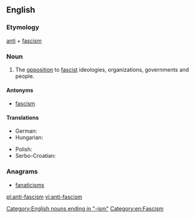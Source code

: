 ==English==

{{wikipedia}}

===Etymology===
[[anti]] + [[fascism]]

===Noun===
{{head|en|noun}}

# The [[opposition]] to [[fascist]] ideologies, organizations, governments and people.

====Antonyms====
* [[fascism]]

====Translations====
{{trans-top|the opposition to fascist ideologies}}
* German: {{t-|de|Antifaschismus|m}}
* Hungarian: {{t-|hu|antifasizmus}}
{{trans-mid}}
* Polish: {{t-|pl|antyfaszyzm}}
* Serbo-Croatian: {{t-|sh|antifašizam|m}}
{{trans-bottom}}

===Anagrams===
* [[fanaticisms#English|fanaticisms]]

[[Category:English nouns ending in "-ism"]]
[[Category:en:Fascism]]

[[pl:anti-fascism]]
[[vi:anti-fascism]]